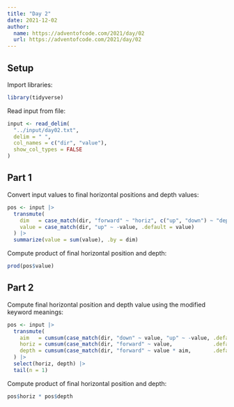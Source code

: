 ```yaml
---
title: "Day 2"
date: 2021-12-02
author:
  name: https://adventofcode.com/2021/day/02
  url: https://adventofcode.com/2021/day/02
---
```


## Setup

Import libraries:

```r

library(tidyverse)

```

Read input from file:

```r

input <- read_delim(
  "../input/day02.txt", 
  delim = " ", 
  col_names = c("dir", "value"),
  show_col_types = FALSE
)

```

## Part 1

Convert input values to final horizontal positions and depth values:

```r

pos <- input |> 
  transmute(
    dim   = case_match(dir, "forward" ~ "horiz", c("up", "down") ~ "depth"),
    value = case_match(dir, "up" ~ -value, .default = value)
  ) |> 
  summarize(value = sum(value), .by = dim)

```

Compute product of final horizontal position and depth:

```r

prod(pos$value)

```

## Part 2

Compute final horizontal position and depth value using the modified keyword meanings:

```r

pos <- input |> 
  transmute(
    aim   = cumsum(case_match(dir, "down" ~ value, "up" ~ -value, .default = 0)),
    horiz = cumsum(case_match(dir, "forward" ~ value,             .default = 0)),
    depth = cumsum(case_match(dir, "forward" ~ value * aim,       .default = 0))
  ) |> 
  select(horiz, depth) |> 
  tail(n = 1)

```

Compute product of final horizontal position and depth:

```r

pos$horiz * pos$depth

```

